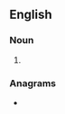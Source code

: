 ==English==

===Noun===
{{head|en|noun plural form}}

# {{plural of|Melungeon|lang=en}}

===Anagrams===
* {{anagrams|en|a=eeglmnnosu|nonlegumes}}